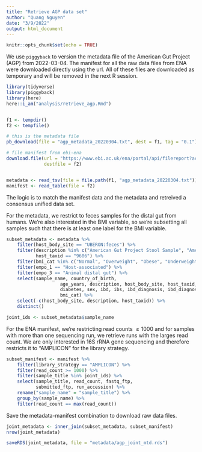 ```yaml
---
title: "Retrieve AGP data set"
author: "Quang Nguyen"
date: "3/9/2022"
output: html_document
---
```


```r
knitr::opts_chunk$set(echo = TRUE)
```

We use `piggyback` to version the metadata file of the American Gut Project (AGP) from 2022-03-04. The manifest for all the raw data files from ENA were downloaded directly using the url. All of these files are downloaded as temporary and will be removed in the next R session.  

```r
library(tidyverse)
library(piggyback)
library(here)
here::i_am("analysis/retrieve_agp.Rmd")


f1 <- tempdir()
f2 <- tempfile()

# this is the metadata file  
pb_download(file = "agp_metadata_20220304.txt", dest = f1, tag = "0.1")

# file manifest from ebi-ena
download.file(url = "https://www.ebi.ac.uk/ena/portal/api/filereport?accession=PRJEB11419&result=read_run&fields=study_accession,sample_accession,run_accession,library_layout,library_strategy,library_source,read_count,fastq_ftp,submitted_ftp,sample_title&format=tsv&download=true&limit=0", 
              destfile = f2)


metadata <- read_tsv(file = file.path(f1, "agp_metadata_20220304.txt"))
manifest <- read_table(file = f2)
```

The logic is to match the manifest data and the metadata and retreived a consensus unified data set.  

For the metadata, we restrict to feces samples for the distal gut from humans. We're also interested in the BMI variable, so we're subsetting all samples such that there is at least one label for the BMI variable.  

```r
subset_metadata <- metadata %>% 
    filter(host_body_site == "UBERON:feces") %>% 
    filter(description %in% c("American Gut Project Stool Sample", "American Gut Project Stool sample"), 
           host_taxid == "9606") %>% 
    filter(bmi_cat %in% c("Normal", "Overweight", "Obese", "Underweight")) %>% 
    filter(empo_1 == "Host-associated") %>% 
    filter(empo_3 == "Animal distal gut") %>% 
    select(sample_name, country_of_birth, 
                    age_years, description, host_body_site, host_taxid, 
                    diabetes, sex, ibd, ibs, ibd_diagnosis, ibd_diagnosis_refined, 
                    bmi_cat) %>% 
    select(-c(host_body_site, description, host_taxid)) %>% 
    distinct()

joint_ids <- subset_metadata$sample_name
```

For the ENA manifest, we're restricting read counts $\geq 1000$ and for samples with more than one sequencing run, we retrieve runs with the larges read count. We are only interested in 16S rRNA gene sequencing and therefore restricts it to "AMPLICON" for the library strategy.   

```r
subset_manifest <- manifest %>% 
    filter(library_strategy == "AMPLICON") %>% 
    filter(read_count >= 1000) %>% 
    filter(sample_title %in% joint_ids) %>% 
    select(sample_title, read_count, fastq_ftp, 
           submitted_ftp, run_accession) %>% 
    rename("sample_name" = "sample_title") %>% 
    group_by(sample_name) %>%
    filter(read_count == max(read_count))
```

Save the metadata-manifest combination to download raw data files.  

```r
joint_metadata <- inner_join(subset_metadata, subset_manifest)
nrow(joint_metadata)

saveRDS(joint_metadata, file = "metadata/agp_joint_mtd.rds")
```

